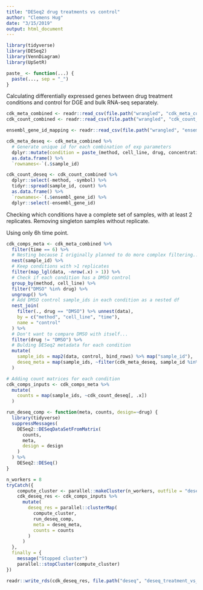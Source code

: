 ```yaml
---
title: "DESeq2 drug treatments vs control"
author: "Clemens Hug"
date: "3/15/2019"
output: html_document
---
```


```r
library(tidyverse)
library(DESeq2)
library(VennDiagram)
library(UpSetR)

paste_ <- function(...) {
  paste(..., sep = "_")
}
```

Calculating differentially expressed genes between drug treatment conditions
and control for DGE and bulk RNA-seq separately.

```r
cdk_meta_combined <- readr::read_csv(file.path("wrangled", "cdk_meta_combined.csv"))
cdk_count_combined <- readr::read_csv(file.path("wrangled", "cdk_count_combined.csv.gz"), col_types = "ccicc")

ensembl_gene_id_mapping <- readr::read_csv(file.path("wrangled", "ensembl_gene_id_mapping.csv"))

cdk_meta_deseq <- cdk_meta_combined %>%
  # Generate unique id for each combination of exp parameters
  dplyr::mutate(condition = paste_(method, cell_line, drug, concentration, time)) %>%
  as.data.frame() %>%
  `rownames<-`(.$sample_id)

cdk_count_deseq <- cdk_count_combined %>%
  dplyr::select(-method, -symbol) %>%
  tidyr::spread(sample_id, count) %>%
  as.data.frame() %>%
  `rownames<-`(.$ensembl_gene_id) %>%
  dplyr::select(-ensembl_gene_id)

```

Checking which conditions have a complete set of samples, with at least 2 replicates.
Removing singleton samples without replicate.

Using only 6h time point.


```r
cdk_comps_meta <- cdk_meta_combined %>%
  filter(time == 6) %>%
  # Nesting because I originally planned to do more complex filtering...
  nest(sample_id) %>%
  # Keep conditions with >1 replicates
  filter(map_lgl(data, ~nrow(.x) > 1)) %>%
  # Check if each condition has a DMSO control
  group_by(method, cell_line) %>%
  filter("DMSO" %in% drug) %>%
  ungroup() %>%
  # Add DMSO control sample_ids in each condition as a nested df
  nest_join(
    filter(., drug == "DMSO") %>% unnest(data),
    by = c("method", "cell_line", "time"),
    name = "control"
  ) %>%
  # Don't want to compare DMSO with itself...
  filter(drug != "DMSO") %>%
  # Bulding DESeq2 metadata for each condition
  mutate(
    sample_ids = map2(data, control, bind_rows) %>% map("sample_id"),
    deseq_meta = map(sample_ids, ~filter(cdk_meta_deseq, sample_id %in% .x))
  )
```






```r
# Adding count matrices for each condition
cdk_comps_inputs <- cdk_comps_meta %>%
  mutate(
    counts = map(sample_ids, ~cdk_count_deseq[, .x])
  )

run_deseq_comp <- function(meta, counts, design=~drug) {
  library(tidyverse)
  suppressMessages(
    DESeq2::DESeqDataSetFromMatrix(
      counts,
      meta,
      design = design
    )
  ) %>%
    DESeq2::DESeq()
}

n_workers = 8
tryCatch({
    compute_cluster <- parallel::makeCluster(n_workers, outfile = "deseq_worker.log")
    cdk_deseq_res <- cdk_comps_inputs %>%
      mutate(
        deseq_res = parallel::clusterMap(
          compute_cluster,
          run_deseq_comp,
          meta = deseq_meta,
          counts = counts
        )
      )
  },
  finally = {
    message("Stopped cluster")
    parallel::stopCluster(compute_cluster)
})

readr::write_rds(cdk_deseq_res, file.path("deseq", "deseq_treatment_vs_control.rds"))
```
